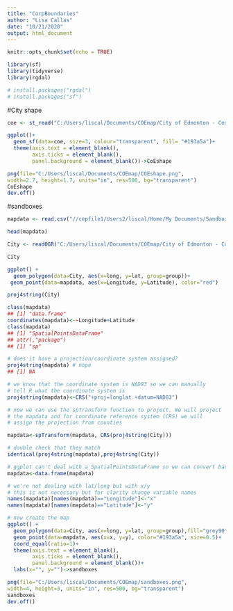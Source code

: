 ---
title: "CorpBoundaries"
author: "Lisa Callas"
date: "10/21/2020"
output: html_document
---

```{r setup, include=FALSE}
knitr::opts_chunk$set(echo = TRUE)
```

```{r}

library(sf)
library(tidyverse)
library(rgdal)

# install.packages("rgdal")
# install.packages("sf")

```

#City shape
```{r}
coe <- st_read("C:/Users/liscal/Documents/COEmap/City of Edmonton - Corporate Boundary/geo_export_95a365da-59c9-41e7-ac1e-c728f52f9970.shp")

ggplot()+
  geom_sf(data=coe, size=3, colour="transparent", fill= "#193a5a")+
  theme(axis.text = element_blank(),
        axis.ticks = element_blank(),
        panel.background = element_blank())->CoEshape

png(file="C:/Users/liscal/Documents/COEmap/COEshape.png",
width=2.7, height=1.7, units="in", res=500, bg="transparent")
CoEshape
dev.off()
```

#sandboxes
```{r}
mapdata <- read.csv("//cepfile1/Users2/liscal/Home/My Documents/Sandboxes.csv", stringsAsFactors=FALSE)

head(mapdata)

City <- readOGR("C:/Users/liscal/Documents/COEmap/City of Edmonton - Corporate Boundary/geo_export_8e121603-52c3-4700-a448-96ab9a93a17e.shp")

City

ggplot() +  
  geom_polygon(data=City, aes(x=long, y=lat, group=group))+
 geom_point(data=mapdata, aes(x=Longitude, y=Latitude), color="red")

proj4string(City)

class(mapdata)
## [1] "data.frame"
coordinates(mapdata)<-~Longitude+Latitude
class(mapdata)
## [1] "SpatialPointsDataFrame"
## attr(,"package")
## [1] "sp"

# does it have a projection/coordinate system assigned?
proj4string(mapdata) # nope
## [1] NA

# we know that the coordinate system is NAD83 so we can manually
# tell R what the coordinate system is
proj4string(mapdata)<-CRS("+proj=longlat +datum=NAD83")

# now we can use the spTransform function to project. We will project
# the mapdata and for coordinate reference system (CRS) we will
# assign the projection from counties

mapdata<-spTransform(mapdata, CRS(proj4string(City)))

# double check that they match
identical(proj4string(mapdata),proj4string(City))

# ggplot can't deal with a SpatialPointsDataFrame so we can convert back to a data.frame
mapdata<-data.frame(mapdata)

# we're not dealing with lat/long but with x/y
# this is not necessary but for clarity change variable names
names(mapdata)[names(mapdata)=="Longitude"]<-"x"
names(mapdata)[names(mapdata)=="Latitude"]<-"y"

# now create the map
ggplot() +
  geom_polygon(data=City, aes(x=long, y=lat, group=group),fill="grey90", colour="#193a5a")+  
  geom_point(data=mapdata, aes(x=x, y=y), color="#193a5a", size=0.5)+
  coord_equal(ratio=1)+
  theme(axis.text = element_blank(),
        axis.ticks = element_blank(),
        panel.background = element_blank())+
  labs(x="", y="")->sandboxes

png(file="C:/Users/liscal/Documents/COEmap/sandboxes.png",
width=4, height=3, units="in", res=500, bg="transparent")
sandboxes
dev.off()

```

